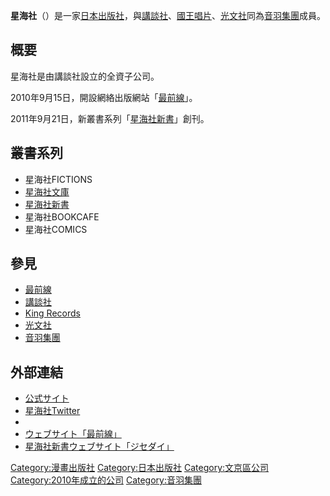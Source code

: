 {{Infobox Company
| company_name     = 株式会社星海社
| company_name_en  = STAR SEAS COMPANY
| company_logo     = 
| company_type     = [[株式會社|株式會社]]
| original_text    = {{lang|ja|株式会社星海社}}
| company_slogan   = 
| foundation       = 2010年4月28日
| location         = {{JAP}}[[東京都|東京都]][[文京區|文京區]][[音羽|音羽]]一丁目17番14號 音羽YK大廈4層
| zip_code         = [[〒|〒]]112-0013
| key_people       = [[社長|社長]]：杉原幹之助<br/> 副社長：太田克史
| industry         = 出版業
| products         = 
| capital          = 1000万[[日圓|日圓]]
| revenue          = 
| operating_income = 
| net_income       = 
| num_employees    = 
| parent           = 株式會社[[講談社|講談社]]
| subsid           = 
| homepage         = http://www.seikaisha.co.jp/
| footnotes        = 
}}

'''星海社'''（{{lang-ja|星海社、せいかいしゃ}}）是一家[[日本|日本]][[出版社|出版社]]，與[[講談社|講談社]]、[[國王唱片|國王唱片]]、[[光文社|光文社]]同為[[音羽集團|音羽集團]]成員。

== 概要 ==
星海社是由講談社設立的全資子公司。

2010年9月15日，開設網絡出版網站「[[最前線|最前線]]」。

2011年9月21日，新叢書系列「[[星海社新書|星海社新書]]」創刊。

== 叢書系列 ==
* 星海社FICTIONS
* [[星海社文庫|星海社文庫]]
* [[星海社新書|星海社新書]]
* 星海社BOOKCAFE
* 星海社COMICS

== 參見 ==
* [[最前線|最前線]]
* [[講談社|講談社]]
* [[King_Records|King Records]]
* [[光文社|光文社]]
* [[音羽集團|音羽集團]]

== 外部連結 ==
* [http://www.seikaisha.co.jp/ 公式サイト] {{Wayback|url=http://www.seikaisha.co.jp/ |date=20210115210955 }}
* [http://twitter.com/seikaisha 星海社Twitter] {{Wayback|url=http://twitter.com/seikaisha |date=20210105064321 }}
* {{YouTube|user = seikaisha|seikaisha}}
* [http://sai-zen-sen.jp/ ウェブサイト「最前線」] {{Wayback|url=http://sai-zen-sen.jp/ |date=20210126162747 }}
* [http://ji-sedai.jp/ 星海社新書ウェブサイト「ジセダイ」] {{Wayback|url=http://ji-sedai.jp/ |date=20210108061402 }}

{{DEFAULTSORT:Seikaisha}}
[[Category:漫畫出版社|Category:漫畫出版社]]
[[Category:日本出版社|Category:日本出版社]]
[[Category:文京區公司|Category:文京區公司]]
[[Category:2010年成立的公司|Category:2010年成立的公司]]
[[Category:音羽集團|Category:音羽集團]]